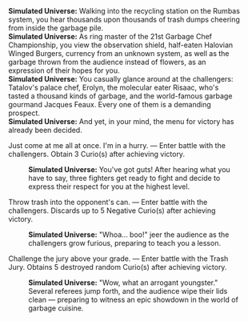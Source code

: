 {{Dialogue Start}}
:'''Simulated Universe:''' Walking into the recycling station on the Rumbas system, you hear thousands upon thousands of trash dumps cheering from inside the garbage pile.
:'''Simulated Universe:''' As ring master of the 21st Garbage Chef Championship, you view the observation shield, half-eaten Halovian Winged Burgers, currency from an unknown system, as well as the garbage thrown from the audience instead of flowers, as an expression of their hopes for you.
:'''Simulated Universe:''' You casually glance around at the challengers: Tatalov's palace chef, Erolyn, the molecular eater Risaac, who's tasted a thousand kinds of garbage, and the world-famous garbage gourmand Jacques Feaux. Every one of them is a demanding prospect.
:'''Simulated Universe:''' And yet, in your mind, the menu for victory has already been decided.
:{{DIcon|Star}} Just come at me all at once. I'm in a hurry. &mdash; Enter battle with the challengers. Obtain 3 Curio(s) after achieving victory.
::'''Simulated Universe:''' You've got guts! After hearing what you have to say, three fighters get ready to fight and decide to express their respect for you at the highest level.
:{{DIcon|Star}} Throw trash into the opponent's can. &mdash; Enter battle with the challengers. Discards up to 5 Negative Curio(s) after achieving victory.
::'''Simulated Universe:''' "Whoa... boo!" jeer the audience as the challengers grow furious, preparing to teach you a lesson.
:{{DIcon|Star}} Challenge the jury above your grade. &mdash; Enter battle with the Trash Jury. Obtains 5 destroyed random Curio(s) after achieving victory.
::'''Simulated Universe:''' "Wow, what an arrogant youngster." Several referees jump forth, and the audience wipe their lids clean &mdash; preparing to witness an epic showdown in the world of garbage cuisine.
{{Dialogue End}}